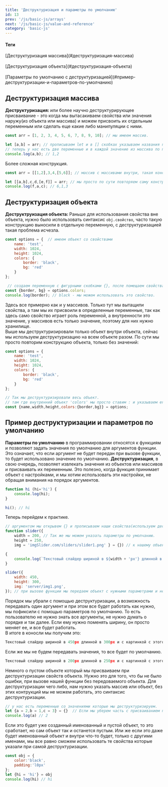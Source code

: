 ```yaml
---
title: 'Деструктуризация и параметры по умолчанию'
id: 13
prev: '/js/basic-js/arrays'
next: '/js/basic-js/value-and-reference'
category: 'basic-js'
---
```


<div className = 'mdHead'>

#### Теги
<div className = 'tag_js'> [Деструктуризация массива](#деструктуризация-массива) </div><br/>
<div className = 'tag_js'> [Деструктуризация объекта](#деструктуризация-объекта) </div><br/>
<div className = 'tag_js'> [Параметры по умолчанию с деструктуризацией](#пример-деструктуризации-и-параметров-по-умолчанию) </div>

</div>


##  Деструктуризация массива ##

<b> Деструктуризация: </b> или более научно деструктурирующее присваивание - это когда мы вытасакиваем свойства или значения наружу(из объекта или массива) и можем присвоить их отдельным переменным или сделать еще какие либо манипуляции с ними.
```javaScript
const arr = [1, 2, 3, 4, 5, 6, 7, 8, 9, 10]; // мы имеем массив.

let [a,b] = arr; // прописываем let и в [] скобках указываем названия переменных, далее оператор присваивания и массив который мы деструктуризируем
// теперь у нас есть две переменные и в каждой значение из массива по порядку.
console.log(a,b); // 1,2
```
Более сложная конструкция.
```javaScript
const arr = [[1,2],3,4,[5,6]]; // массив с массивами внутри, такая конструкция называется матрица.

let [[a,b],c,d,[e,f]] = arr; // мы просто по сути повторяем саму конструкцию с нужными переменными и все.
console.log(f,a,c); // 6,1,3
```
##  Деструктуризация объекта ##
<b> Деструктруизация объекта: </b> Раньше для использования свойства вне объекта, нужно было использовать синтаксис `obj.свойство`, часто такую конструкцию выносили в отдельную переменную, с деструктуризацией такая проблема исчезла.
```javaScript
const options = {  // имеем объект со свойствами
    name: 'test',
    width: 1024,
    height: 1024,
    colors: {
        border: 'black',
        bg: 'red'
    }
};

 // создаем переменную с фигурными скобками {}, после помещаем свойства, что хотим вытащить, а потом, откуда.
const {border, bg} = options.colors; 
console.log(border); // black - мы можем использовать это свойство.
```
Здесь все примерно как и у массивов.
Только тут мы вытащили свойства, а там мы их присвоили в определенные переменные, так как здесь само свойство играет роль переменной, а внутренности это значение, у массивов есть только значение, поэтому для них нужно хранилище.<br/>
Выше мы деструктуризировали только объект внутри объекта, сейчас мы используем деструктуризацию на всем объекте разом. По сути мы просто повторим конструкцию объекта, только без значений:
```javaScript
const options = { 
    name: 'test',
    width: 1024,
    height: 1024,
    colors: {
        border: 'black',
        bg: 'red'
    }
};

// Так мы деструктуризировали весь объект.
// там где внутренний объект 'colors' мы просто ставим : и указываем его свойства в {} скобках.
const {name,width,height,colors:{border,bg}} = options;
```

##  Пример деструктуризации и параметров по умолчанию ##
<b>Параметры по умолчанию</b> в программировании относятся к функциям и позволяют задать значения по умолчанию для аргументов функции. Это означает, что если аргумент не будет передан при вызове функции, то будет использовано значение по умолчанию.
<b>Деструктуризация</b>, в свою очередь, позволяет извлекать значения из объектов или массивов и присваивать их переменным. Это полезно, когда функция принимает объект с настройками, и мы хотим использовать эти настройки, не обращая внимания на порядок аргументов.

```javaScript
function hi (hi='hi') {
    console.log(hi);
}

hi(); // hi

```
Теперь перейдем к практике.
```javaScript
// аргументом мы открывем {} и прописываем наши свойства(используем деструктуризацию).
function slider({
    width = 200, // Так же мы можем указать параметры по умолчанию.
    height = 250,
    img = 'imgSlider.com/sliders/slider1.png' } = {}) // к нашему объекту присваиваем пустой объект {}.

{
    console.log(`Текстовый слайдер шириной в ${width + 'px'} длинной в ${height + 'px'} и с картинкой с этого адреса ${img}`)
}

slider({
    width: 450,
    height: 300,
    img: 'server/img1.png',
}); // при вызове функции мы передаем объект с нужными параметрами и не важно в каком они порядке.

```

Порядок мы убрали с помощью деструктуризации, а возможность передавать один аргумент и при этом все будет работать как нужно, мы пофиксили с помощью параметров по умолчанию.
То есть пользователю не нужно знать все аргументы, не нужно думать о порядке и так далее. Если ему нужно поменять ширину, он просто меняет ее, и все будет работать. <br/>
В итоге в коносли мы получим это:

```javaScript
Текстовый слайдер шириной в 450px длинной в 300px и с картинкой с этого адреса server/img1.png
```
Если же мы не будем передавать значения, то все будет по умолчанию.
```javaScript
Текстовый слайдер шириной в 200px длинной в 250px и с картинкой с этого адреса imgSlider.com/sliders/slider1.png
```
Немного о пустом объекте который мы присваиваем при деструктуризации свойств объекта. Нужно это для того, что бы не было ошибки, при вызове нашей функции без передоваемого объекта.
Для деструктуризации чего либо, нам нужно указать массив или объект, без этих контрукций мы не можем работать, это синтаксис деструктуризации.
```javaScript
// у нас есть переменные со значениями которые мы деструктуризируем.
let {a = 2,b = 1,c = 3} = {}  // Если мы уберем часть c присваиванием пустого объекта = {}, то будет ошибка.
console.log(a) // 2
```
Если это будет уже созданный именованный и пустой объект, то это сработает, но сам объект так и останется пустым. 
Или же если это даже будет именованный объект и внутри что-то будет, только с другими именами, мы все равно сможем использовать те свойства которые указали при самой деструктуризации.
```javaScript
const obj = {
    color:'black',
    padding:'l0px'
};
let {hi = 'hi'} = obj
console.log(hi) // hi
```
